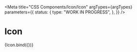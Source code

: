 <!-- @license CC0-1.0 -->


<Meta
  title="CSS Components/Icon/Icon"
  argTypes={argTypes}
  parameters={{
    status: {
      type: "WORK IN PROGRESS",
    },
  }}
/>

# Icon

<Canvas>
  <Story name="Icon" args={defaultArgs}>
    {Icon.bind({})}
  </Story>
</Canvas>

<ArgsTable story="Icon" />

